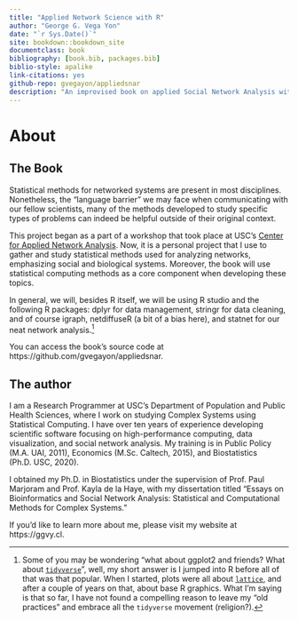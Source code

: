```yaml
--- 
title: "Applied Network Science with R"
author: "George G. Vega Yon"
date: "`r Sys.Date()`"
site: bookdown::bookdown_site
documentclass: book
bibliography: [book.bib, packages.bib]
biblio-style: apalike
link-citations: yes
github-repo: gvegayon/appliedsnar
description: "An improvised book on applied Social Network Analysis with R, this is(will be) a compilation of the materials presented in this series of workshop hosted by USC's Center for Applied Network Analysis (CANA)"
---
```


# About

\renewcommand{\Pr}[1]{\mbox{Pr}\left(#1\right)}
\renewcommand{\exp}[1]{\mbox{exp}\left\{#1\right\}}

## The Book

Statistical methods for networked systems are present in most disciplines.
Nonetheless, the "language barrier" we may face when communicating with our
fellow scientists, many of the methods developed to study specific types
of problems can indeed be helpful outside of their original context.

This project began as a part of a workshop that took place at USC's
[Center for Applied Network Analysis](https://cana.usc.edu). Now, it is a personal
project that I use to gather and study statistical methods used
for analyzing networks, emphasizing social and biological systems.
Moreover, the book will use statistical computing methods as a core component
when developing these topics.

In general, we will, besides R itself, we will be using R studio and the following
R packages: dplyr for data management, stringr for data cleaning, and of course
igraph, netdiffuseR (a bit of a bias here), and statnet for our neat network
analysis.^[Some of you may be wondering "what about ggplot2 and friends? What about [`tidyverse`](https://www.tidyverse.org/)", well, my short answer is I jumped into R before all of that was that popular. When I started, plots were all about [`lattice`](https://CRAN.R-project.org/package=lattice), and after a couple of years on that, about base R graphics. What I'm saying is that so far, I have not found a compelling reason to leave my "old practices" and embrace all the `tidyverse` movement (religion?).]

You can access the book's source code at https://github.com/gvegayon/appliedsnar.

## The author

I am a Research Programmer at USC's Department of Population and Public Health
Sciences, where I work on studying Complex Systems using Statistical Computing.
I have over ten years of experience developing scientific software focusing on
high-performance computing, data visualization, and social network analysis.
My training is in Public Policy (M.A. UAI, 2011), Economics (M.Sc. Caltech,
2015), and Biostatistics (Ph.D. USC, 2020).

I obtained my Ph.D. in Biostatistics under the supervision of Prof. Paul
Marjoram and Prof. Kayla de la Haye, with my dissertation titled "Essays on
Bioinformatics and Social Network Analysis: Statistical and Computational Methods
for Complex Systems."

If you'd like to learn more about me, please visit my website at https://ggvy.cl.

